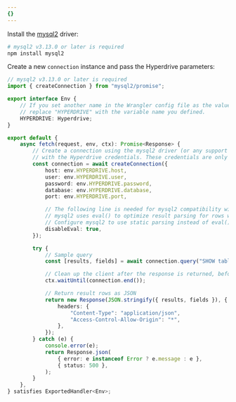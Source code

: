 ```yaml
---
{}
---
```


Install the [mysql2](https://github.com/sidorares/node-mysql2) driver:

```sh
# mysql2 v3.13.0 or later is required
npm install mysql2
```

Create a new `connection` instance and pass the Hyperdrive parameters:

```ts
// mysql2 v3.13.0 or later is required
import { createConnection } from "mysql2/promise";

export interface Env {
	// If you set another name in the Wrangler config file as the value for 'binding',
	// replace "HYPERDRIVE" with the variable name you defined.
	HYPERDRIVE: Hyperdrive;
}

export default {
	async fetch(request, env, ctx): Promise<Response> {
		// Create a connection using the mysql2 driver (or any support driver, ORM or query builder)
		// with the Hyperdrive credentials. These credentials are only accessible from your Worker.
		const connection = await createConnection({
			host: env.HYPERDRIVE.host,
			user: env.HYPERDRIVE.user,
			password: env.HYPERDRIVE.password,
			database: env.HYPERDRIVE.database,
			port: env.HYPERDRIVE.port,

			// The following line is needed for mysql2 compatibility with Workers
			// mysql2 uses eval() to optimize result parsing for rows with > 100 columns
			// Configure mysql2 to use static parsing instead of eval() parsing with disableEval
			disableEval: true,
		});

		try {
			// Sample query
			const [results, fields] = await connection.query("SHOW tables;");

			// Clean up the client after the response is returned, before the Worker is killed
			ctx.waitUntil(connection.end());

			// Return result rows as JSON
			return new Response(JSON.stringify({ results, fields }), {
				headers: {
					"Content-Type": "application/json",
					"Access-Control-Allow-Origin": "*",
				},
			});
		} catch (e) {
			console.error(e);
			return Response.json(
				{ error: e instanceof Error ? e.message : e },
				{ status: 500 },
			);
		}
	},
} satisfies ExportedHandler<Env>;
```
